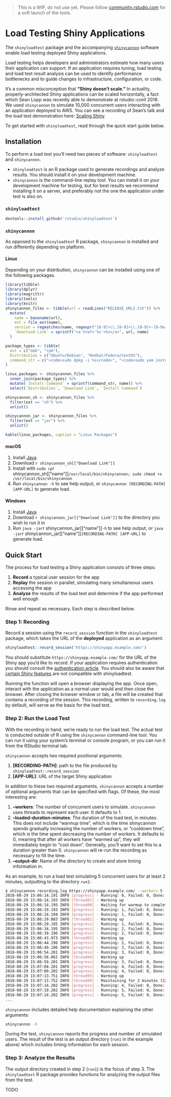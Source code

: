 <!-- -*- mode: markdown; -*- -->

> This is a WIP, do not use yet. Please follow [community.rstudio.com](https://community.rstudio.com) for a
soft launch of the tools.

# Load Testing Shiny Applications

The `shinyloadtest` package and the accompanying [`shinycannon`](https://github.com/rstudio/shinycannon) software enable load testing
deployed Shiny applications.

Load testing helps developers and administrators estimate how many users their application can support. If an application requires tuning, load testing and load test result analysis can be used to identify performance bottlenecks and to guide changes to infrastructure, configuration, or code.

It's a common misconception that __"Shiny doesn't scale."__ In actuality, properly-architected Shiny applications can be scaled horizontally, a fact which Sean Lopp was recently able to demonstrate at rstudio::conf 2018. We used `shinycannon` to simulate 10,000 concurrent users interacting with an application deployed to AWS. You can see a recording of Sean's talk and the load test demonstration here: [Scaling Shiny](https://www.rstudio.com/resources/videos/scaling-shiny/)

To get started with `shinyloadtest`, read through the quick start guide below.

## Installation

To perform a load test you'll need two pieces of software: `shinyloadtest` and `shinycannon`.

* `shinyloadtest` is an R package used to generate recordings and analyze results. You should install it on your development machine.
* `shinycannon` is the command-line replay tool. You can install it on your development machine for testing, but for best results we recommend installing it on a server, and preferably not the one the application under test is also on.

### `shinyloadtest`

```R
devtools::install_github('rstudio/shinyloadtest')
```

### `shinycannon`

As opposed to the `shinyloadtest` R package, `shinycannon` is installed and run differently depending on platform.

#### Linux

Depending on your distribution, `shinycannon` can be installed using one of the following packages.

```r
library(tibble)
library(dplyr)
library(magrittr)
library(tools)
library(knitr)
shinycannon_files <- tibble(url = readLines("RELEASE_URLS.txt")) %>%
  mutate(
    name = basename(url),
    ext = file_ext(name),
    version = regmatches(name, regexpr("[0-9]+\\.[0-9]+\\.[0-9]+-[0-9a-f]{7}", name)),
    `Download Link` = sprintf("<a href='%s'>%s</a>", url, name)
  )

package_types <- tibble(
  ext = c("deb", "rpm"),
  Distribution = c("Ubuntu/Debian", "Redhat/Fedora/CentOS"),
  command_str = c("<code>sudo dpkg -i %s</code>", "<code>sudo yum install -y %s</code>")
)

linux_packages <- shinycannon_files %>%
  inner_join(package_types) %>%
  mutate(`Install Command` = sprintf(command_str, name)) %>%
  select(`Distribution`, `Download Link`, `Install Command`)

shinycannon_sh <- shinycannon_files %>%
  filter(ext == "sh") %>%
  unlist()

shinycannon_jar <- shinycannon_files %>%
  filter(ext == "jar") %>%
  unlist()
```

```r
kable(linux_packages, caption = "Linux Packages")
```

#### macOS

1. Install [Java](https://www.java.com/en/download/)
1. Download `r shinycannon_sh[["Download Link"]]`
1. Install with `sudo cp `r shinycannon_sh[["name"]]` /usr/local/bin/shinycannon; sudo chmod +x /usr/local/bin/shinycannon`
1. Run `shinycannon -h` to see help output, or `shinycannon [RECORDING-PATH] [APP-URL]` to generate load.

#### Windows

1. Install [Java](https://www.java.com/en/download/)
1. Download `r shinycannon_jar[["Download Link"]]` to the directory you wish to run it in
1. Run `java -jar `r shinycannon_jar[["name"]]` -h` to see help output, or `java -jar `r shinycannon_jar[["name"]]` [RECORDING-PATH] [APP-URL]` to generate load.

## Quick Start

The process for load testing a Shiny application consists of three steps:

1. **Record** a typical user session for the app
1. **Replay** the session in parallel, simulating many simultaneous users accessing the app
1. **Analyze** the results of the load test and determine if the app performed well enough

Rinse and repeat as necessary. Each step is described below.

### Step 1: Recording

Record a session using the `record_session` function in the `shinyloadtest` package, which takes the URL of the **deployed** application as an argument:

```r
shinyloadtest::record_session('https://shinyapp.example.com/')
```

You should substitute `https://shinyapp.example.com/` for the URL of the Shiny app you'd like to record. If your application requires authentication you should consult the [authentication article][authentication]. You should also be aware that [certain Shiny features][limitations] are not compatible with shinyloadtest.

Running the function will open a browser displaying the app. Once open, interact with the application as a normal user would and then close the browser. After closing the browser window or tab, a file will be created that contains a recording of the session. This recording, written to `recording.log` by default, will serve as the basis for the load test.


### Step 2: Run the Load Test

With the recording in hand, we're ready to run the load test. The actual test is conducted outside of R using the `shinycannon` command-line tool. You can run it using your system's terminal or console program, or you can run it from the RStudio terminal tab.

`shinycannon` accepts two required positional arguments:

1. **[RECORDING-PATH]**: path to the file produced by `shinyloadtest::record_session`
1. **[APP-URL]**: URL of the target Shiny application

In addition to these two required arguments, `shinycannon` accepts a number of optional arguments that can be specified with flags. Of these, the most interesting are:

1. **--workers**: The number of concurrent users to simulate. `shinycannon` uses threads to represent each user. It defaults to 1.
1. **--loaded-duration-minutes**: The duration of the load test, in minutes. This does not include "warmup time", which is the time shinycannon spends gradually increasing the number of workers, or "cooldown time", which is the time spent decreasing the number of workers. It defaults to 0, meaning that after all workers have "warmed up", they will immediately begin to "cool down". Generally, you'll want to set this to a duration greater than 0. `shinycannon` will re-run the recording as necessary to fill the time.
1. **--output-dir**: Name of the directory to create and store timing information in.

As an example, to run a load test simulating 5 concurrent users for at least 2 minutes, outputting to the directory `run1`:

```bash
$ shinycannon recording.log https://shinyapp.example.com/ --workers 5 --loaded-duration-minutes 2 --output-dir run1
2018-08-29 15:06:14.191 INFO [progress] - Running: 0, Failed: 0, Done: 0
2018-08-29 15:06:14.193 INFO [thread01] - Warming up
2018-08-29 15:06:14.195 INFO [thread00] - Waiting for warmup to complete
2018-08-29 15:06:19.193 INFO [progress] - Running: 1, Failed: 0, Done: 0
2018-08-29 15:06:24.194 INFO [progress] - Running: 1, Failed: 0, Done: 0
2018-08-29 15:06:29.083 INFO [thread02] - Warming up
2018-08-29 15:06:29.195 INFO [progress] - Running: 1, Failed: 0, Done: 0
2018-08-29 15:06:34.195 INFO [progress] - Running: 2, Failed: 0, Done: 0
2018-08-29 15:06:39.196 INFO [progress] - Running: 2, Failed: 0, Done: 0
2018-08-29 15:06:43.973 INFO [thread03] - Warming up
2018-08-29 15:06:44.196 INFO [progress] - Running: 2, Failed: 0, Done: 0
2018-08-29 15:06:49.196 INFO [progress] - Running: 3, Failed: 0, Done: 0
2018-08-29 15:06:54.201 INFO [progress] - Running: 3, Failed: 0, Done: 0
2018-08-29 15:06:58.862 INFO [thread04] - Warming up
2018-08-29 15:06:59.201 INFO [progress] - Running: 3, Failed: 0, Done: 0
2018-08-29 15:07:04.201 INFO [progress] - Running: 4, Failed: 0, Done: 0
2018-08-29 15:07:09.202 INFO [progress] - Running: 4, Failed: 0, Done: 0
2018-08-29 15:07:13.751 INFO [thread05] - Warming up
2018-08-29 15:07:13.752 INFO [thread00] - Maintaining for 2 minutes (120000 ms)
2018-08-29 15:07:14.202 INFO [progress] - Running: 4, Failed: 0, Done: 0
2018-08-29 15:07:19.202 INFO [progress] - Running: 5, Failed: 0, Done: 0
2018-08-29 15:07:24.202 INFO [progress] - Running: 5, Failed: 0, Done: 0
...
```

`shinycannon` includes detailed help documentation explaining the other arguments:

```bash
shinycannon -h
```

During the test, `shinycannon` reports the progress and number of simulated users. The result of the test is an output directory (`run1` in the example above) which includes timing information for each session.

### Step 3: Analyze the Results

The output directory created in step 2 (`run1`) is the focus of step 3. The `shinyloadtest` R package provides
functions for analyzing the output files from the test.

TODO

[community]: https://community.rstudio.com
[shinycannon]: https://github.com/rstudio/shinycannon
[limitations]: articles/limitations-of-shinyloadtest.html
[authentication]: articles/load-testing-authenticated-apps.html
